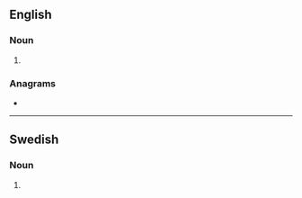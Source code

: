 ==English==

===Noun===
{{head|en|noun plural form}}

# {{plural of|meteor|lang=en}}

===Anagrams===
* {{anagrams|en|a=eemorst|emoters|ometers|remotes}}

----

==Swedish==

===Noun===
{{head|sv|noun form}}

# {{sv-noun-form-indef-gen|meteor}}